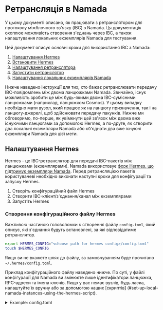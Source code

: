 
# Ретрансляція в Namada

У цьому документі описано, як працювати з ретранслятором для протоколу міжблочного зв'язку (IBC) з Namada. Ця документація охоплює можливість створення з'єднань через IBC, а також налаштування локальних екземплярів Namada для тестування.

Цей документ описує основні кроки для використання IBC з Namada:

1. [Налаштування Hermes](#setup-hermes)
2. [Встановити Hermes](#install-hermes)
3. [Налаштування ретранслятора](#setting-up-the-relayer)
4. [Запустити ретранслятор](#start-the-relayer)
5. [Налаштування локальних екземплярів Namada](#set-up-local-namada-instances-using-the-hermes-script)

Нижче наведено інструкції для тих, хто бажає ретранслювати передачу IBC-повідомлень між двома ланцюжками Namada. Звичайно, існує можливість зробити це між будь-якими двома IBC-сумісними ланцюжками (наприклад, ланцюжком Cosmos).
У цьому випадку необхідно мати вузол, який працює як на ланцюгу призначення, так і на ланцюгу-джерелі, щоб здійснювати передачу пакунків.
Нижче ми обговоримо, по-перше, як увімкнути цей зв'язок між двома вже існуючими ланцюгами за допомогою Hermes, а по-друге, як створити два локальні екземпляри Namada або об'єднати два вже існуючі екземпляри Namada для цієї мети.


## Налаштування Hermes
Hermes - це IBC-ретранслятор для передачі IBC-пакетів між ланцюжками (екземплярами).
Namada використовує [форк Hermes, що підтримує екземпляри Namada](https://github.com/heliaxdev/hermes/tree/1.6.0-namada).
Перед ретрансляцією пакетів користувачеві необхідно виконати наступні кроки для конфігурації та запуску Hermes.

1. Створіть конфігураційний файл Hermes
2. Створити IBC-клієнт/з'єднання/канал між екземплярами
3. Запустіть Hermes

### Створення конфігураційного файлу Hermes
Важливою частиною головоломки є створення файлу `config.toml`, який описує, які з'єднання будуть встановлені, за які відповідатиме ретранслятор.

```bash copy
export HERMES_CONFIG="<choose path for hermes config>/config.toml"
touch $HERMES_CONFIG
``` 

Якщо ви не вкажете шлях до файлу, за замовчуванням буде прочитано `~/.hermes/config.toml`.

Приклад конфігураційного файлу наведено нижче. По суті, у файлі конфігурації для Namada ви змінюєте лише ідентифікатори ланцюжка, RPC-адреси та імена ключів. Якщо у вас немає вузлів, будь ласка, налаштуйте їх вручну або за допомогою наших [скриптів] (#set-up-local-namada-instances-using-the-hermes-script).

<details>
<summary>Example: config.toml</summary>
```toml copy
[global]
log_level = 'info'

[mode]

[mode.clients]
enabled = true
refresh = true
misbehaviour = true

[mode.connections]
enabled = false

[mode.channels]
enabled = false

[mode.packets]
enabled = true
clear_interval = 10
clear_on_start = false
tx_confirmation = true

[telemetry]
enabled = false
host = '127.0.0.1'
port = 3001

[[chains]]
id = 'namada-test.0a4c6786dbda39f786'  # set your chain ID
type = 'namada'
rpc_addr = 'http://127.0.0.1:27657'  # set the IP and the port of the chain
grpc_addr = 'http://127.0.0.1:9090'  # not used for now
event_source = { mode = 'push', url = 'ws://127.0.0.1:27657/websocket', batch_delay = '500ms' }  # set the IP and the port of the chain
account_prefix = ''  # not used
key_name = 'relayer'  # The key is an account name you made
store_prefix = 'ibc'
gas_price = { price = 0.001, denom = 'nam' }  # not used for now

[[chains]]
id = 'namada-test.647287156defa8728c'
type = 'namada'
rpc_addr = 'http://127.0.0.1:28657'
grpc_addr = 'http://127.0.0.1:9090'
event_source = { mode = 'push', url = 'ws://127.0.0.1:28657/websocket', batch_delay = '500ms' }
account_prefix = ''
key_name = 'relayer'
store_prefix = 'ibc'
gas_price = { price = 0.001, denom = 'nam' }
```
</details>

The path to the config file, which is saved in the variable `$HERMES_CONFIG` will be useful later.


<Callout type="info" emoji="🧩">
**Інтерпретація шаблону** *Тлумачення шаблону

Кожна конфігурація ланцюжка вказана під об'єктом `[[ланцюжки]]`.
Це ті шматочки головоломки, на яких ви хочете тримати свій 👀:
 - `chains.id` - назва ланцюжка
 - `chains.rpc_address` вказує порт, через який канал зв'язується, і буде аргументом для `ledger_address` Namada при взаємодії з книгою (стане зрозуміліше пізніше)
     - Обов'язково змініть IP-адресу на IP-адресу вашої локальної машини, на якій запущено цей вузол!
 - `chains.key_name` вказує ключ підписувача, який підписує транзакцію від релеєра. Ключ повинен бути згенерований перед запуском релеєра.
 - `event_source` вказує URL веб-сокета ланцюжка. Вона має збігатися з `rpc_адресою` для коректної роботи Hermes.
</Callout>

### Створення IBC-клієнта/з'єднання/каналу між екземплярами
Для їх створення в Hermes CLI є команди. Перед створенням нода кожного екземпляра повинна бути запущена за вказаними rpc-адресами. Якщо у вас немає вузлів, будь ласка, налаштуйте їх вручну або за допомогою наших [скриптів] (#set-up-local-namada-instances-using-the-hermes-script).

### Експорт змінних середовища
Користувачеві, який здійснює ретрансляцію, потрібно зберегти певні змінні оточення. Ось ці змінні:
```bash copy
export CHAIN_A_ID="<replace-with-chain-a-id>"
export CHAIN_B_ID="<replace-with-chain-b-id>"
export HERMES_CONFIG="<replace-with-hermes-config-path>"
```

## Встановлення Hermes
Перед виконанням будь-яких операцій з IBC необхідно завантажити бінарник Hermes форка Heliax або зібрати його з вихідного коду.

### З бінарних файлів
Ви можете завантажити найновіший бінарний випуск з нашої [сторінки випусків](https://github.com/heliaxdev/hermes/releases), вибравши відповідну архітектуру.

Приклад:
```bash copy
export TAG="v1.6.0-namada-beta3"
export ARCH="x86_64-unknown-linux-gnu" # or "aarch64-apple-darwin"
curl -Lo /tmp/hermes.tar.gz https://github.com/heliaxdev/hermes/releases/download/${TAG}/hermes-${TAG}-${ARCH}.tar.gz
tar -xvzf /tmp/hermes.tar.gz -C /usr/local/bin
```

<Callout type="info">
У деяких системах `/usr/local/bin` є захищеним каталогом. У цьому випадку вам може знадобитися виконати наведену вище команду з `sudo`.
Тобто 
```bash copy
sudo tar -xvzf /tmp/hermes.tar.gz -C /usr/local/bin
```
Це також стосується команди `cp ./target/release/hermes /usr/local/bin/` нижче (див. коментар).
</Callout>

### З вихідних кодів
```bash copy
export TAG="v1.6.0-namada-beta3"

git clone https://github.com/heliaxdev/hermes.git
git checkout $TAG
cd hermes
cargo build --release --bin hermes
export HERMES=$(pwd) # if needed
```
Перевір двійковий файлу:
```bash copy
./target/release/hermes --version #or sudo cp ./target/release/hermes /usr/local/bin/
```

<Callout type="info">
Рекомендується додати hermes до `$PATH` таким чином, щоб його можна було викликати без будь-яких префіксів.
Для користувачів ubuntu цього можна досягти за допомогою
```bash copy
cp ./target/release/hermes /usr/local/bin/
```
</Callout>

## Налаштування ретронслятора

### Створіть каталог `namada_wallet` та ланцюжок каталогів для кожного релеєра wallet.toml

Для роботи ретронслятор йому необхідно мати каталог гаманця для зберігання ключів релеєра. Це можна зробити, виконавши
```bash copy
# in the Hermes folder
mkdir namada_wallet
mkdir -p ~/.hermes/namada_wallet/$CHAIN_A_ID
mkdir -p ~/.hermes/namada_wallet/$CHAIN_B_ID
```

<Callout type="info">
Цей крок потрібен лише для ланцюжків Namada. Для ланцюжків на основі cosmos рекомендується додати ключ безпосередньо до hermes.
```bash copy
./hermes --config $HERMES_CONFIG keys add --chain "<name-of-chain>" --key-file "<path-to-key>" --overwrite
```
</Callout>

### Створіть обліковий запис релеєра
У кожному ланцюжку має бути обліковий запис `relayer`. У ланцюжку Namada це можна зробити, виконавши
```bash copy
namadaw key gen --alias relayer
```

В результаті буде згенеровано ключ для облікового запису релеєра. Ключ буде збережено у файлі `wallet.toml`, який знаходиться у [базовому каталозі](./ledger/base-directory.mdx) вузла, всередині теки `chain-id`. Наприклад, якщо `chain-id` буде `namada-test.0a4c6786dbda39f786`, то `wallet.toml` буде знайдено у `$HOME/.local/share/namada/namada-test.0a4c6786dbda39f786/wallet.toml` (на машині ubuntu, де `base-dir` налаштовано неправильно).

Тепер важливо скопіювати цей файл гаманця в каталог `namada_wallet`, який було створено вище, для кожного ланцюжка. Продовжуючи цей приклад, перший гаманець можна скопіювати за допомогою запуску:

```bash copy
cp $HOME/.local/share/namada/$CHAIN_A_ID/wallet.toml ~/.hermes/namada_wallet/$CHAIN_A_ID/wallet.toml
# Make sure this is done for both wallets on each chain!
```

Тепер можна налаштовувати клієнта.

### Створення IBC-каналу
Команда "створити канал" (нижче) створює не тільки IBC-канал, але й необхідне IBC-клієнтське з'єднання.

```bash copy
hermes --config $HERMES_CONFIG \
  create channel \
  --a-chain $CHAIN_A_ID \
  --b-chain $CHAIN_B_ID \
  --a-port transfer \
  --b-port transfer \
  --new-client-connection --yes
```

<Callout type="info">
Зверніть увагу, що наведені вище `CHAIN_ID` будуть залежати від ваших власних налаштувань, тому перевірте це самостійно!
</Callout>

Після завершення створення ви побачите ідентифікатори каналів. Наприклад, наступний текст показує, що канал з ID `7` було створено на ланцюгу A `namada-test.0a4c6786dbda39f786`, а канал з ID `12` було створено на ланцюгу B `namada-test.647287156defa8728c`. Ідентифікатори каналів знадобляться вам для передачі через IBC. Це означає, що ви повинні вказати `channel-7` як ідентифікатор каналу (префікс `channel-` завжди є обов'язковим) для передачі з Ланцюга A на Ланцюг B. Також, ви повинні вказати `channel-12` як ідентифікатор каналу для передачі з Ланцюга B на Ланцюг A.

<Expandable>
```
SUCCESS Channel {
    ordering: Unordered,
    a_side: ChannelSide {
        chain: BaseChainHandle {
            chain_id: ChainId {
                id: "namada-test.0a4c6786dbda39f786",
                version: 0,
            },
            runtime_sender: Sender { .. },
        },
        client_id: ClientId(
            "07-tendermint-0",
        ),
        connection_id: ConnectionId(
            "connection-3",
        ),
        port_id: PortId(
            "transfer",
        ),
        channel_id: Some(
            ChannelId(
                "channel-7",
            ),
        ),
        version: None,
    },
    b_side: ChannelSide {
        chain: BaseChainHandle {
            chain_id: ChainId {
                id: "namada-test.647287156defa8728c",
                version: 0,
            },
            runtime_sender: Sender { .. },
        },
        client_id: ClientId(
            "07-tendermint-1",
        ),
        connection_id: ConnectionId(
            "connection-2",
        ),
        port_id: PortId(
            "transfer",
        ),
        channel_id: Some(
            ChannelId(
                "channel-12",
            ),
        ),
        version: None,
    },
    connection_delay: 0ns,
}
```
</Expandable>

## Запуск ретранслятора
Як тільки ви запускаєте Hermes, він відстежує екземпляри через вузли і ретранслює пакети відповідно до відстежуваних подій.
```bash copy
hermes --config $HERMES_CONFIG start
```

Ви можете ознайомитися з більш детальною інформацією про Hermes в [офіційному документі](https://hermes.informal.systems/).

Після синхронізації ви можете створити канал і запустити Hermes, як описано [вище](#create-ibc-channel).
```bash copy
# create a channel
hermes --config $HERMES_CONFIG \
  create channel \
  --a-chain $CHAIN_A_ID \
  --b-chain $CHAIN_B_ID \
  --a-port transfer \
  --b-port transfer \
  --new-client-connection --yes
```

### Передача активів через IBC
Тепер можна [переносити активи між двома ланцюжками.](../users/ibc.mdx)

## Налаштування локальних екземплярів Namada за допомогою скрипта hermes
Скрипт `setup-namada` створить два екземпляри з одним вузлом валідатора, скопіює необхідні файли для Hermes і створить обліковий запис для Hermes на кожному реєстрі. Крім того, він створить конфігураційний файл Hermes `config_for_namada.txt` у каталозі `hermes`.

Спочатку вам потрібно буде експортувати деякі змінні середовища:
```bash copy
export NAMADA_DIR="<path-to-namada-source-directory>"
export TAG="v1.6.0-namada-beta3"
```

```bash copy
git clone https://github.com/heliaxdev/hermes.git
git checkout $TAG # The branch is the same as our Hermes
cd hermes
./scripts/setup-namada $NAMADA_DIR $CHAIN_ID_A $CHAIN_ID_B
```

У цьому випадку користувачеві не потрібно чекати на синхронізацію. Якщо на рахунку релеєра на кожному екземплярі достатньо коштів, користувач може створити канал і негайно запустити Hermes, як описано [вище] (#create-ibc-channel). Користувач може знайти ідентифікатори ланцюжків екземплярів у конфігураційному файлі `config_for_namada.toml`. Можна виконати `grep "id" ${HERMES_CONFIG}`.
```bash copy
# create a channel
hermes --config $HERMES_CONFIG \
  create channel \
  --a-chain $CHAIN_A_ID \
  --b-chain $CHAIN_B_ID \
  --a-port transfer \
  --b-port transfer \
  --new-client-connection --yes

# Run Hermes
hermes --config $HERMES_CONFIG start
```

Дані та конфігураційні файли кожного вузла знаходяться у `hermes/data/namada-*/.namada`.

Для того, щоб закрити будь-які регістри, налаштовані скриптом, можна виконати
```bash copy
killall namadan
```
